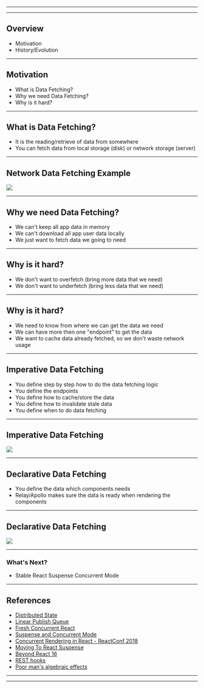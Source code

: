 


<Head>
  <title>Taming Data Fetching</title>
</Head>

<Cover />

---

<Intro />

---

## Overview

<ul>
    <Appear>
        <li>
            Motivation
        </li>
        <li>
            History/Evolution
        </li>
    </Appear>
</ul>

---

## Motivation

- What is Data Fetching?
- Why we need Data Fetching?
- Why is it hard?

---

## What is Data Fetching?

- It is the reading/retrieve of data from somewhere
- You can fetch data from local storage (disk) or network storage (server)

---

## Network Data Fetching Example

<Img src='./img/request.png' width={500} />

---

## Why we need Data Fetching?

- We can't keep all app data in memory
- We can't download all app user data locally
- We just want to fetch data we going to need

---

## Why is it hard?

- We don't want to overfetch (bring more data that we need)
- We don't want to underfetch (bring less data that we need)
---

## Why is it hard?

- We need to know from where we can get the data we need
- We can have more then one "endpoint" to get the data
- We want to cache data already fetched, so we don't waste network usage
---

## Imperative Data Fetching

- You define step by step how to do the data fetching logic
- You define the endpoints
- You define how to cache/store the data
- You define how to invalidate stale data
- You define when to do data fetching

---

## Imperative Data Fetching

<Img src='./img/getPosts.png' width={400} />

---

## Declarative Data Fetching

- You define the data which components needs
- Relay/Apollo makes sure the data is ready when rendering the components

---

## Declarative Data Fetching

<Img src='./img/declarative.png' width={500} />

---

### What's Next?

- Stable React Suspense Concurrent Mode

---

## References

- [Distributed State](https://dev.to/mattkrick/distributed-state-101-why-i-forked-facebook-s-relay-1p7d)
- [Linear Publish Queue](https://github.com/mattkrick/relay-linear-publish-queue)
- [Fresh Concurrent React](https://github.com/sw-yx/fresh-concurrent-react/)
- [Suspense and Concurrent Mode](https://dev.to/pomber/about-react-suspense-and-concurrent-mode-21aj)
- [Concurrent Rendering in React - ReactConf 2018](https://www.youtube.com/watch?v=ByBPyMBTzM0&feature=youtu.be&t=1312)
- [Moving To React Suspense](https://www.youtube.com/watch?v=SCQgE4mTnjU)
- [Beyond React 16](https://www.youtube.com/watch?v=nLF0n9SACd4)
- [REST hooks](https://resthooks.io/)
- [Poor man's algebraic effects](https://mobile.twitter.com/sebmarkbage/status/941214259505119232)

---

<Thanks />

---

<Feedback />
